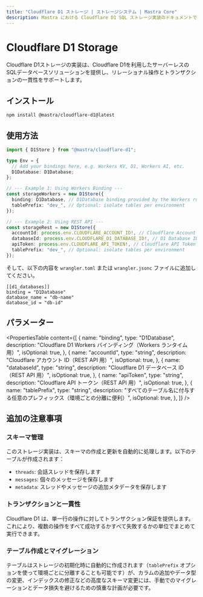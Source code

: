 ```yaml
---
title: "Cloudflare D1 ストレージ | ストレージシステム | Mastra Core"
description: Mastra における Cloudflare D1 SQL ストレージ実装のドキュメントです。
---
```




# Cloudflare D1 Storage

Cloudflare D1ストレージの実装は、Cloudflare D1を利用したサーバーレスのSQLデータベースソリューションを提供し、リレーショナル操作とトランザクションの一貫性をサポートします。



## インストール

```bash
npm install @mastra/cloudflare-d1@latest
```



## 使用方法

```typescript copy showLineNumbers
import { D1Store } from "@mastra/cloudflare-d1";

type Env = {
  // Add your bindings here, e.g. Workers KV, D1, Workers AI, etc.
  D1Database: D1Database;
};

// --- Example 1: Using Workers Binding ---
const storageWorkers = new D1Store({
  binding: D1Database, // D1Database binding provided by the Workers runtime
  tablePrefix: "dev_", // Optional: isolate tables per environment
});

// --- Example 2: Using REST API ---
const storageRest = new D1Store({
  accountId: process.env.CLOUDFLARE_ACCOUNT_ID!, // Cloudflare Account ID
  databaseId: process.env.CLOUDFLARE_D1_DATABASE_ID!, // D1 Database ID
  apiToken: process.env.CLOUDFLARE_API_TOKEN!, // Cloudflare API Token
  tablePrefix: "dev_", // Optional: isolate tables per environment
});
```

そして、以下の内容を `wrangler.toml` または `wrangler.jsonc` ファイルに追加してください。

```
[[d1_databases]]
binding = "D1Database"
database_name = "db-name"
database_id = "db-id"
```



## パラメーター

<PropertiesTable
  content={[
    {
      name: "binding",
      type: "D1Database",
      description: "Cloudflare D1 Workers バインディング（Workers ランタイム用）",
      isOptional: true,
    },
    {
      name: "accountId",
      type: "string",
      description: "Cloudflare アカウント ID（REST API 用）",
      isOptional: true,
    },
    {
      name: "databaseId",
      type: "string",
      description: "Cloudflare D1 データベース ID（REST API 用）",
      isOptional: true,
    },
    {
      name: "apiToken",
      type: "string",
      description: "Cloudflare API トークン（REST API 用）",
      isOptional: true,
    },
    {
      name: "tablePrefix",
      type: "string",
      description:
        "すべてのテーブル名に付与する任意のプレフィックス（環境ごとの分離に便利）",
      isOptional: true,
    },
  ]}
/>



## 追加の注意事項

### スキーマ管理

このストレージ実装は、スキーマの作成と更新を自動的に処理します。以下のテーブルが作成されます：

- `threads`: 会話スレッドを保存します
- `messages`: 個々のメッセージを保存します
- `metadata`: スレッドやメッセージの追加メタデータを保存します

### トランザクションと一貫性

Cloudflare D1 は、単一行の操作に対してトランザクション保証を提供します。これにより、複数の操作をすべて成功するかすべて失敗するかの単位でまとめて実行できます。

### テーブル作成とマイグレーション

テーブルはストレージの初期化時に自動的に作成されます（`tablePrefix` オプションを使って環境ごとに分離することも可能です）が、カラムの追加やデータ型の変更、インデックスの修正などの高度なスキーマ変更には、手動でのマイグレーションとデータ損失を避けるための慎重な計画が必要です。
